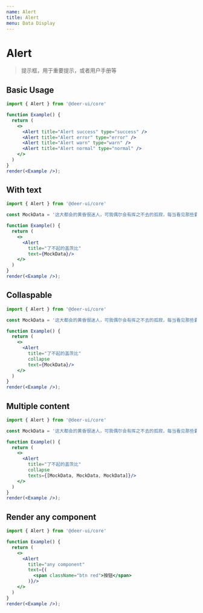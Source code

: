 ```yaml
---
name: Alert
title: Alert
menu: Data Display
---
```


# Alert

> 提示框，用于重要提示，或者用户手册等

## Basic Usage

```jsx live noInline
import { Alert } from '@deer-ui/core'

function Example() {
  return (
    <>
      <Alert title="Alert success" type="success" />
      <Alert title="Alert error" type="error" />
      <Alert title="Alert warn" type="warn" />
      <Alert title="Alert normal" type="normal" />
    </>
  )
}
render(<Example />);
```

## With text

```jsx live noInline
import { Alert } from '@deer-ui/core'

const MockData = '这大都会的黄昏很迷人，可我偶尔会有挥之不去的孤寂，每当看见那些囊中羞涩的年轻职员在商店橱窗前徜徉，挨到晚饭时间形影相吊地去餐厅填肚子，我知道他们也深有同感——我们这些薄暮中的年轻职员啊，正在虚度一生中最灿烂的年华，一夜中最美好的时辰。';

function Example() {
  return (
    <>
      <Alert 
        title="了不起的盖茨比"
        text={MockData}/>
    </>
  )
}
render(<Example />);
```

## Collaspable

```jsx live noInline
import { Alert } from '@deer-ui/core'

const MockData = '这大都会的黄昏很迷人，可我偶尔会有挥之不去的孤寂，每当看见那些囊中羞涩的年轻职员在商店橱窗前徜徉，挨到晚饭时间形影相吊地去餐厅填肚子，我知道他们也深有同感——我们这些薄暮中的年轻职员啊，正在虚度一生中最灿烂的年华，一夜中最美好的时辰。';

function Example() {
  return (
    <>
      <Alert 
        title="了不起的盖茨比"
        collapse
        text={MockData}/>
    </>
  )
}
render(<Example />);
```

## Multiple content

```jsx live noInline
import { Alert } from '@deer-ui/core'

const MockData = '这大都会的黄昏很迷人，可我偶尔会有挥之不去的孤寂，每当看见那些囊中羞涩的年轻职员在商店橱窗前徜徉，挨到晚饭时间形影相吊地去餐厅填肚子，我知道他们也深有同感——我们这些薄暮中的年轻职员啊，正在虚度一生中最灿烂的年华，一夜中最美好的时辰。';

function Example() {
  return (
    <>
      <Alert 
        title="了不起的盖茨比"
        collapse
        texts={[MockData, MockData, MockData]}/>
    </>
  )
}
render(<Example />);
```

## Render any component

```jsx live noInline
import { Alert } from '@deer-ui/core'

function Example() {
  return (
    <>
      <Alert 
        title="any component"
        text={(
          <span className="btn red">按钮</span>
        )}/>
    </>
  )
}
render(<Example />);
```
